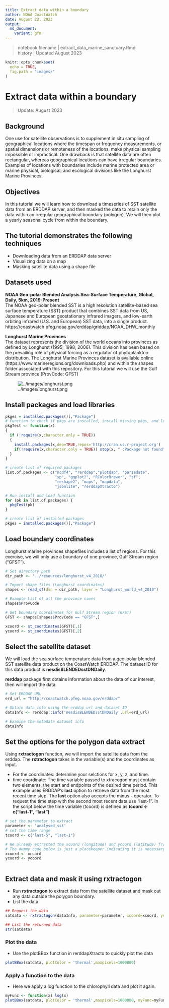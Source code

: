 ```yaml
---
title: Extract data within a boundary
author: NOAA CoastWatch
date: August 22, 2023
output:
  md_document:
    variant: gfm
---
```

>notebook filename | extract_data_marine_sanctuary.Rmd  
history | Updated August 2023    

```r
knitr::opts_chunk$set(
  echo = TRUE,
  fig.path = "images/"
)
```

# Extract data within a boundary
> Update: August 2023  

## Background
One use for satellite observations is to supplement in situ sampling of geographical locations where the timespan or frequency measurements, or spatial dimensions or remoteness of the locations, make physical sampling impossible or impractical. One drawback is that satellite data are often rectangular, whereas geographical locations can have irregular boundaries. Examples of locations with boundaries include marine protected area or marine physical, biological, and ecological divisions like the Longhurst Marine Provinces.  

## Objectives
In this tutorial we will learn how to download a timeseries of SST satellite data from an ERDDAP server, and then masked the data to retain only the data within an irregular geographical boundary (polygon). We will then plot a yearly seasonal cycle from within the boundary. 

## The tutorial demonstrates the following techniques
-   Downloading data from an ERDDAP data server
-   Visualizing data on a map
-   Masking satellite data using a shape file

## Datasets used
__NOAA Geo-polar Blended Analysis Sea-Surface Temperature, Global, Daily, 5km, 2019-Present__    
The NOAA geo-polar blended SST is a high resolution satellite-based sea surface temperature (SST) product that combines SST data from US, Japanese and European geostationary infrared imagers, and low-earth orbiting infrared (U.S. and European) SST data, into a single product.  
https://coastwatch.pfeg.noaa.gov/erddap/griddap/NOAA_DHW_monthly

__Longhurst Marine Provinces__  
The dataset represents the division of the world oceans into provinces as defined by Longhurst (1995; 1998; 2006). This division has been based on the prevailing role of physical forcing as a regulator of phytoplankton distribution. The Longhurst Marine Provinces dataset is available online (https://www.marineregions.org/downloads.php) and within the shapes folder associated with this repository. For this tutorial we will use the Gulf Stream province (ProvCode: GFST)  

![../images/longhurst.png](attachment:longhurst.png)

## Install packages and load libraries
```r
pkges = installed.packages()[,"Package"]
# Function to check if pkgs are installed, install missing pkgs, and load
pkgTest <- function(x)
{
  if (!require(x,character.only = TRUE))
  {
    install.packages(x,dep=TRUE,repos='http://cran.us.r-project.org')
    if(!require(x,character.only = TRUE)) stop(x, " :Package not found")
  }
}

# create list of required packages
list.of.packages <- c("ncdf4", "rerddap","plotdap", "parsedate", 
                      "sp", "ggplot2", "RColorBrewer", "sf", 
                      "reshape2", "maps", "mapdata", 
                      "jsonlite", "rerddapXtracto")

# Run install and load function
for (pk in list.of.packages) {
  pkgTest(pk)
}

# create list of installed packages
pkges = installed.packages()[,"Package"]

```

## Load boundary coordinates 

Longhurst marine provinces shapefiles includes a list of regions.  For this exercise, we will only use a boundary of one province, Gulf Stream region ("GFST"). 

```r

# Set directory path
dir_path <- '../resources/longhurst_v4_2010/'

# Import shape files (Longhurst coordinates)
shapes <- read_sf(dsn = dir_path, layer = "Longhurst_world_v4_2010")

# Example List of all the province names
shapes$ProvCode

# Get boundary coordinates for Gulf Stream region (GFST)
GFST <- shapes[shapes$ProvCode == "GFST",]

xcoord <- st_coordinates(GFST)[,1]
ycoord <- st_coordinates(GFST)[,2]

```

## Select the satellite dataset  

We will load the sea surface temperature data from a geo-polar blended SST satellite data product on the CoastWatch ERDDAP. The dataset ID for this data product is **nesdisBLENDEDsstDNDaily**.

**rerddap** package first obtains information about the data of our interest, then will import the data.

```r

# Set ERDDAP URL
erd_url = "http://coastwatch.pfeg.noaa.gov/erddap/"

# Obtain data info using the erddap url and dataset ID
dataInfo <- rerddap::info('nesdisBLENDEDsstDNDaily',url=erd_url)  

# Examine the metadata dataset info
dataInfo
```

## Set the options for the polygon data extract
Using **rxtractogon** function, we will import the satellite data from the erddap.
The **rxtractogon** takes in the variable(s) and the coordinates as input. 

* For the coordinates: determine your selctions for x, y, z, and time.
* time coordinate: The time variable passed to xtracogon must contain two elements, the start and endpoints of the desired time period. This example uses ERDDAP's **last** option to retrieve data from the most recent time step. The **last** option also accepts the minus **-** operator. To request the time step with the second most recent data use "last-1". In the script below the time variable (tcoord) is defined as **tcoord <- c("last-1", "last")**  

```r
# set the parameter to extract
parameter <- 'analysed_sst'
# set the time range
tcoord <- c("last-5", "last-1")

# We already extracted the xcoord (longitude) and ycoord (latitude) from the shapefiles 
# The dummy code below is just a placekeeper indicating it is necessary to define what the longitude and latitude vectors are that make up the boundary of the polygon.
xcoord <- xcoord
ycoord <- ycoord
 
```
## Extract data and mask it using rxtractogon  
* Run **rxtractogon** to extract data from the satellite dataset and mask out any data outside the polygon boundary.  
* List the data
```r
## Request the data
satdata <- rxtractogon(dataInfo, parameter=parameter, xcoord=xcoord, ycoord=ycoord,tcoord=tcoord)

## List the returned data
str(satdata)
```


### Plot the data
* Use the plotBBox function in rerddapXtracto to quickly plot the data

```r
plotBBox(satdata, plotColor = 'thermal',maxpixels=1000000)

```

### Apply a function to the data 
* Here we apply a log function to the chlorophyll data and plot it again.

```r
myFunc <- function(x) log(x) 
plotBBox(satdata, plotColor = 'thermal',maxpixels=1000000, myFunc=myFunc)


```



